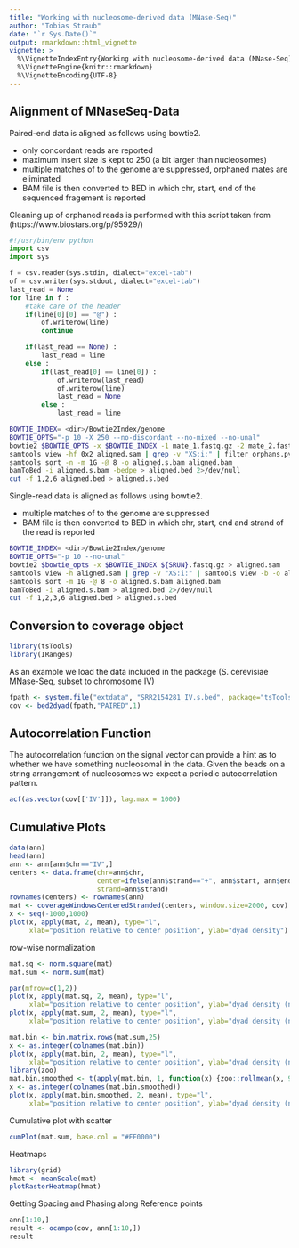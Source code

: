 ```yaml
---
title: "Working with nucleosome-derived data (MNase-Seq)"
author: "Tobias Straub"
date: "`r Sys.Date()`"
output: rmarkdown::html_vignette
vignette: >
  %\VignetteIndexEntry{Working with nucleosome-derived data (MNase-Seq)}
  %\VignetteEngine{knitr::rmarkdown}
  %\VignetteEncoding{UTF-8}
---
```


## Alignment of MNaseSeq-Data

Paired-end data is aligned as follows using bowtie2.

- only concordant reads are reported
- maximum insert size is kept to 250 (a bit larger than nucleosomes)
- multiple matches of to the genome are suppressed, orphaned mates are eliminated
- BAM file is then converted to BED in which chr, start, end of the sequenced fragement is reported

Cleaning up of orphaned reads is performed with this script taken from (https://www.biostars.org/p/95929/)
```python
#!/usr/bin/env python
import csv
import sys

f = csv.reader(sys.stdin, dialect="excel-tab")
of = csv.writer(sys.stdout, dialect="excel-tab")
last_read = None
for line in f :
    #take care of the header
    if(line[0][0] == "@") :
        of.writerow(line)
        continue

    if(last_read == None) : 
        last_read = line
    else :
        if(last_read[0] == line[0]) :
            of.writerow(last_read)
            of.writerow(line)
            last_read = None
        else :
            last_read = line

```

```bash
BOWTIE_INDEX= <dir>/Bowtie2Index/genome
BOWTIE_OPTS="-p 10 -X 250 --no-discordant --no-mixed --no-unal"
bowtie2 $BOWTIE_OPTS -x $BOWTIE_INDEX -1 mate_1.fastq.gz -2 mate_2.fastq.gz > aligned.sam
samtools view -hf 0x2 aligned.sam | grep -v "XS:i:" | filter_orphans.py | samtools view -b -o aligned.bam
samtools sort -n -m 1G -@ 8 -o aligned.s.bam aligned.bam
bamToBed -i aligned.s.bam -bedpe > aligned.bed 2>/dev/null
cut -f 1,2,6 aligned.bed > aligned.s.bed
```

Single-read data is aligned as follows using bowtie2.

- multiple matches of to the genome are suppressed
- BAM file is then converted to BED in which chr, start, end and strand of the read is reported

```bash
BOWTIE_INDEX= <dir>/Bowtie2Index/genome
BOWTIE_OPTS="-p 10 --no-unal"
bowtie2 $bowtie_opts -x $BOWTIE_INDEX ${SRUN}.fastq.gz > aligned.sam
samtools view -h aligned.sam | grep -v "XS:i:" | samtools view -b -o aligned.bam
samtools sort -m 1G -@ 8 -o aligned.s.bam aligned.bam
bamToBed -i aligned.s.bam > aligned.bed 2>/dev/null
cut -f 1,2,3,6 aligned.bed > aligned.s.bed
```

## Conversion to coverage object

```r
library(tsTools)
library(IRanges)
```

As an example we load the data included in the package (S. cerevisiae MNase-Seq, subset to chromosome IV)

```r
fpath <- system.file("extdata", "SRR2154281_IV.s.bed", package="tsTools")
cov <- bed2dyad(fpath,"PAIRED",1)

```

## Autocorrelation Function 

The autocorrelation function on the signal vector can provide a hint as to whether we have something nucleosomal in the data. Given the beads on a string arrangement of nucleosomes we expect a periodic autocorrelation pattern. 

```r

acf(as.vector(cov[['IV']]), lag.max = 1000)

```


## Cumulative Plots

```r
data(ann)
head(ann)
ann <- ann[ann$chr=="IV",]
centers <- data.frame(chr=ann$chr, 
                      center=ifelse(ann$strand=="+", ann$start, ann$end), 
                      strand=ann$strand)
rownames(centers) <- rownames(ann)
mat <- coverageWindowsCenteredStranded(centers, window.size=2000, cov)
x <- seq(-1000,1000)
plot(x, apply(mat, 2, mean), type="l", 
     xlab="position relative to center position", ylab="dyad density")
```

row-wise normalization

```r
mat.sq <- norm.square(mat)
mat.sum <- norm.sum(mat)

par(mfrow=c(1,2))
plot(x, apply(mat.sq, 2, mean), type="l", 
     xlab="position relative to center position", ylab="dyad density (normalized)", main="sum of squares normalization")
plot(x, apply(mat.sum, 2, mean), type="l", 
     xlab="position relative to center position", ylab="dyad density (normalized)", main="sum of row normalization")
```

```r
mat.bin <- bin.matrix.rows(mat.sum,25)
x <- as.integer(colnames(mat.bin))
plot(x, apply(mat.bin, 2, mean), type="l", 
     xlab="position relative to center position", ylab="dyad density (normalized)", main="binned")
library(zoo)
mat.bin.smoothed <- t(apply(mat.bin, 1, function(x) {zoo::rollmean(x, 9)}))
x <- as.integer(colnames(mat.bin.smoothed))
plot(x, apply(mat.bin.smoothed, 2, mean), type="l", 
     xlab="position relative to center position", ylab="dyad density (normalized)", main="binned & smoothed")

```

Cumulative plot with scatter

```r
cumPlot(mat.sum, base.col = "#FF0000")

```



Heatmaps

```r
library(grid)
hmat <- meanScale(mat)
plotRasterHeatmap(hmat)
```

Getting Spacing and Phasing along Reference points

```r
ann[1:10,]
result <- ocampo(cov, ann[1:10,])
result

```

